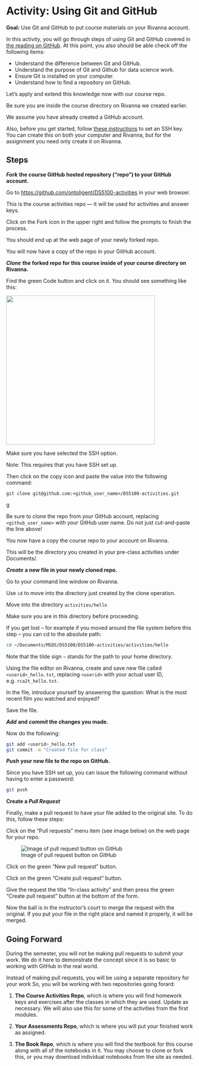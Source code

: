 # Activity: Using Git and GitHub

::: callout
**Goal:** Use Git and GitHub to put course materials on your Rivanna account.
:::

In this activity, you will go through steps of using Git and GitHub covered in [the reading on GitHub](https://ontoligent.github.io/DS5100-book/topics/git-and-github.html). At this point, you also should be able check off the following items:

-   Understand the difference between Git and GitHub.
-   Understand the purpose of Git and Github for data science work.
-   Ensure Git is installed on your computer.
-   Understand how to find a repository on GitHub.

Let's apply and extend this knowledge now with our course repo.

Be sure you are inside the course directory on Rivanna we created earlier.

We assume you have already created a GitHub account.

Also, before you get started, follow [these instructions](https://ontoligent.github.io/DS5100-book/topics/setting-up-ssh.html) to set an SSH key. You can create this on both your computer and Rivanna, but for the assignment you need only create it on Rivanna.

## Steps

***Fork*** **the course GitHub hosted repository ("repo") to your GitHub account.**

Go to <https://github.com/ontoligent/DS5100-activities> in your web browser.

::: callout-note
This is the course activities repo --- it will be used for activities and answer keys.
:::

Click on the Fork icon in the upper right and follow the prompts to finish the process.

You should end up at the web page of your newly forked repo.

You will now have a copy of the repo in your GitHub account.

***Clone*** **the forked repo for this course inside of your course directory on Rivanna.**

Find the green Code button and click on it. You should see something like this:

![](../media/git-clone.png){height="400"}

Make sure you have selected the SSH option.

::: callout-important
Note: This requires that you have SSH set up.
:::

Then click on the copy icon and paste the value into the following command:

``` bashco
git clone git@github.com:<github_user_name>/DS5100-activities.git
```

g

::: callout-important
Be sure to clone the repo from *your* GitHub account, replacing `<github_user_name>` with your GitHub user name. Do not just cut-and-paste the line above!
:::

You now have a copy the course repo to your account on Rivanna.

This will be the directory you created in your pre-class activities under Documents/.

***Create*** **a new file in your newly cloned repo.**

Go to your command line window on Rivanna.

Use `cd` to move into the directory just created by the clone operation.

Move into the directory `activities/hello`

::: callout-important
Make sure you are in this directory before proceeding.
:::

If you get lost -- for example if you moved around the file system before this step -- you can cd to the absolute path:

``` bash
cd ~/Documents/MSDS/DS5100/DS5100-activities/activities/hello 
```

Note that the tilde sign `~` stands for the path to your home directory.

Using the file editor on Rivanna, create and save new file called `<userid>_hello.txt`, replacing `<userid>` with your actual user ID, e.g. `rca2t_hello.txt`.

In the file, introduce yourself by answering the question: What is the most recent film you watched and enjoyed?

Save the file.

***Add*** **and *commit* the changes you made.**

Now do the following:

``` bash
git add <userid>_hello.txt
git commit -m "Created file for class"
```

***Push*** **your new file to the repo on GitHub.**

Since you have SSH set up, you can issue the following command without having to enter a password:

```{=html}
<!--
Before proceeding, you will need to create personal access token to be able to write to your repo on GitHub. To get one, follow the instructions here --- [Creating a personal access token](https://docs.github.com/en/authentication/keeping-your-account-and-data-secure/creating-a-personal-access-token).

Once you have created and copied your PAT to a safe place, do the following:
-->
```
``` bash
git push
```

```{=html}
<!-- 
When prompted for a password, use your PAT instead. 

Note: A more efficient way to work with GitHub is to use SSH. You are free to use this option if you are comfortable following through with [the instructions](https://docs.github.com/en/authentication/connecting-to-github-with-ssh).
-->
```
**Create a *Pull Request***

Finally, make a pull request to have your file added to the original site. To do this, follow these steps:

Click on the "Pull requests" menu item (see image below) on the web page for your repo.

![Image of pull request button on GitHub](../media/pull-request-button.jpg)

Click on the green "New pull request" button.

Click on the green "Create pull request" button.

Give the request the title "In-class activity" and then press the green "Create pull request" button at the bottom of the form.

Now the ball is in the instructor's court to merge the request with the original. If you put your file in the right place and named it properly, it will be merged.

## Going Forward

During the semester, you will not be making pull requests to submit your work. We do it here to demonstrate the concept since it is so basic to working with GitHub in the real world.

Instead of making pull requests, you will be using a separate repository for your work So, you will be working with two repositories going forard:

1.  **The Course Activities Repo**, which is where you will find homework keys and exercises after the classes in which they are used. Update as necessary. We will also use this for some of the activities from the first modules.

2.  **Your Assessments Repo**, which is where you will put your finished work as assigned.

3.  **The Book Repo**, which is where you will find the textbook for this course along with all of the notebooks in it. You may choose to clone or fork this, or you may download individual notebooks from the site as needed.
